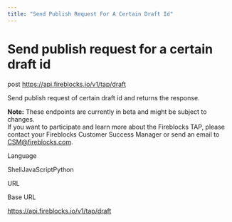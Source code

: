 ```yaml
---
title: "Send Publish Request For A Certain Draft Id"
---
```

  
  # Send publish request for a certain draft id

post https://api.fireblocks.io/v1/tap/draft

Send publish request of certain draft id and returns the response.  
  
**Note:** These endpoints are currently in beta and might be subject to changes.  
If you want to participate and learn more about the Fireblocks TAP, please contact your Fireblocks Customer Success Manager or send an email to [CSM@fireblocks.com](mailto:CSM@fireblocks.com).

Language

ShellJavaScriptPython

URL

Base URL

https://api.fireblocks.io/v1/tap/draft
